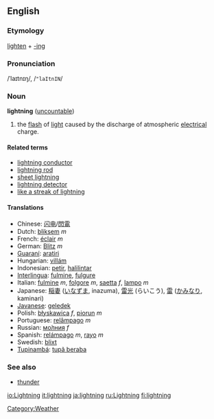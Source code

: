 ==English==
===Etymology===
[[lighten]] + [[-ing]]
===Pronunciation===
/ˈlaɪtnɪŋ/, /<tt>"laItnIN</tt>/
=== Noun ===
'''lightning''' ([[uncountable]])

#the [[flash]] of [[light]] caused by the discharge of atmospheric [[electrical]] charge.

====Related terms====
*[[lightning conductor]]
*[[lightning rod]]
*[[sheet lightning]]
*[[lightning detector]]
*[[like a streak of lightning]]

==== Translations ====
*Chinese: [[闪电]]/[[閃電]]
*Dutch: [[bliksem]] ''m''
*French: [[éclair]] ''m''
*German: [[Blitz]] ''m''
*[[Guaraní]]: [[aratiri]]
*Hungarian: [[villám]]
*Indonesian: [[petir]], [[halilintar]]
*[[Interlingua]]: [[fulmine]], [[fulgure]]
*Italian: [[fulmine]] ''m'', [[folgore]] ''m'', [[saetta]] ''f'', [[lampo]] ''m''
*Japanese: [[稲妻]] ([[いなずま]], inazuma), [[雷光]] (らいこう), [[雷]] ([[かみなり]], kaminari)
*[[Javanese]]: [[geledek]]
*Polish: [[błyskawica]] ''f'', [[piorun]] ''m''
*Portuguese: [[relâmpago]] ''m''
*Russian: [[молния|мо́лния]] ''f''
*Spanish: [[relámpago]] ''m'', [[rayo]] ''m''
*Swedish: [[blixt]]
*[[Tupinambá]]: [[tupã beraba]]

===See also===
*[[thunder]]
[[Category:Weather]]

[[io:Lightning]]
[[it:lightning]]
[[ja:lightning]]
[[ru:Lightning]]
[[fi:lightning]]